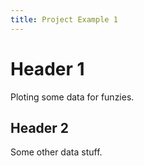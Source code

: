 ```yaml
---
title: Project Example 1
---
```



# Header 1 

Ploting some data for funzies. 


## Header 2

Some other data stuff. 

